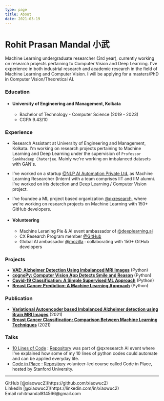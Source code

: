 ```yaml
---
type: page
title: About
date: 2021-03-19
---
```


# Rohit Prasan Mandal 小武

Machine Learning undergraduate researcher (3rd year), currently working on research projects pertaining to Computer Vision and Deep Learning. I've experience in both industrial research and academic research in the field of Machine Learning and Computer Vision. I will be applying for a masters/PhD in Computer Vision/Theoretical AI.

### Education 

* #### University of Engineering and Management, Kolkata
  * Bachelor of Technology - Computer Science (2019 - 2023)
  * CGPA 9.43/10
  
### Experience

  * Research Assistant at University of Engineering and Management, Kolkata. I'm working on research projects pertaining to Machine Learning and Deep Learning under the supervision of `Professor Sankhadeep Chaterjee`. Mainly we're working on imbalanced datasets with GAN's.

  * I've worked on a startup [@NLP AI Automation Private Ltd.](https://www.nlpaia.com/) as Machine Learning Researcher (Intern) with a team comprises IIT and IIM alumni. I've worked on iris detection and Deep Learning / Computer Vision project.

  * I've foundee a ML project based organization [@qxresearch](https://qxresearch.github.io), where we're working on research projects on Machine Learning with 150+ GitHub developers.
 

* #### Volunteering 
    * Machine Leraning Pie & AI event ambassador of [@deeplearning.ai](https://www.deeplearning.ai/)
    * CX Research Program member [@GitHub](https://github.com)
    * Global AI ambassador [@mozilla](https://community.mozilla.org/en/groups/qx-research) : collaborating with 150+ GitHub developers


### Projects ​
   - **[VAE: Alzheimer Detection Using Imbalanced MRI Images](https://github.com/xiaowuc2/Variational-Autoencoder-Alzheimer-Detection-Using-Imbalanced-MRI-Images)** (Python)
   - **[cognoPy: Computer Vision App Detects Smile and Reason](https://github.com/cognoPy/cognoPy)** (Python)
   - **[Covid-19 Classification: A Simple Supervised ML Approach](https://github.com/xiaowuc2/COVID-Classifier-a-simpler-supervised-machine-learning-model)** (Python)
   - **[Breast Cancer Prediction: A Machine Learning Approach](https://github.com/xiaowuc2/Breast-Cancer-Prediction-A-Machine-Learning-Approach)** (Python)

### Publication ​
  
  - **[Variational Autoencoder based Imbalanced Alzheimer detection using Brain MRI Images]()** (2021)
  - **[Breast Cancer Classification: Comparison Between Machine Learning Techniques]()** (2021)
   
### Talks 

- [10 Lines of Code](https://www.youtube.com/watch?v=B0_0gK_CUpM&list=PLK_zxbpEUfmVPsXnl1wx1s6BD8eBUjuOM) : [Repository](https://github.com/qxresearch/qxresearch-event-1) was part of @qxresearch AI event where I've explained how some of my 10 lines of python codes could automate and can be applied everyday life.
- [Code in Place](https://www.youtube.com/watch?v=5JpVuQNYoho&list=PLK_zxbpEUfmWO7zL7661s8ck4Ly2m0m-m) : [Repository](https://github.com/xiaowuc2/Code-in-Place-2021-Assignment-Solution) volunteer-led course called Code in Place, hosted by Stanford University.

---

<div>
  GitHub [@xiaowuc2](https://github.com/xiaowuc2)
  <br />
  LinkedIn [@xiaowuc2](https://linkedin.com/in/xiaowuc2)
  <br />
  Email rohitmandal814566@gmail.com
</div>
